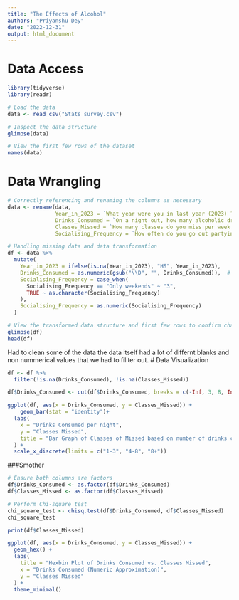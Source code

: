 ```yaml
---
title: "The Effects of Alcohol"
authors: "Priyanshu Dey"
date: "2022-12-31"
output: html_document
---
```


# Data Access
```r
library(tidyverse)
library(readr)

# Load the data
data <- read_csv("Stats survey.csv")

# Inspect the data structure
glimpse(data)

# View the first few rows of the dataset
names(data)

```
# Data Wrangling
```r
# Correctly referencing and renaming the columns as necessary
data <- rename(data,
               Year_in_2023 = `What year were you in last year (2023) ?`,
               Drinks_Consumed = `On a night out, how many alcoholic drinks do you consume?`,
               Classes_Missed = `How many classes do you miss per week due to alcohol reasons, (i.e: being hungover or too tired?)`,
               Socialising_Frequency = `How often do you go out partying/socialising during the week?`)

# Handling missing data and data transformation
df <- data %>%
  mutate(
    Year_in_2023 = ifelse(is.na(Year_in_2023), "HS", Year_in_2023),
    Drinks_Consumed = as.numeric(gsub("\\D", "", Drinks_Consumed)),  # Remove all non-digit characters and convert to numeric
    Socialising_Frequency = case_when(
      Socialising_Frequency == "Only weekends" ~ "3",
      TRUE ~ as.character(Socialising_Frequency)
    ),
    Socialising_Frequency = as.numeric(Socialising_Frequency)
  )

# View the transformed data structure and first few rows to confirm changes
glimpse(df)
head(df)
```

Had to clean some of the data the data itself had a lot of differnt blanks and non nummerical values that we had to filiter out.
# Data Visualization
```r
df <- df %>%
  filter(!is.na(Drinks_Consumed), !is.na(Classes_Missed))

df$Drinks_Consumed <- cut(df$Drinks_Consumed, breaks = c(-Inf, 3, 8, Inf), labels = c("1-3", "4-8", "8+"))

ggplot(df, aes(x = Drinks_Consumed, y = Classes_Missed)) +
    geom_bar(stat = "identity")+
  labs(
    x = "Drinks Consumed per night",
    y = "Classes Missed",
    title = "Bar Graph of Classes of Missed based on number of drinks consumed "
  ) +
  scale_x_discrete(limits = c("1-3", "4-8", "8+"))

```

###Smother
```r
# Ensure both columns are factors
df$Drinks_Consumed <- as.factor(df$Drinks_Consumed)
df$Classes_Missed <- as.factor(df$Classes_Missed)

# Perform Chi-square test
chi_square_test <- chisq.test(df$Drinks_Consumed, df$Classes_Missed)
chi_square_test

print(df$Classes_Missed)

ggplot(df, aes(x = Drinks_Consumed, y = Classes_Missed)) +
  geom_hex() +
  labs(
    title = "Hexbin Plot of Drinks Consumed vs. Classes Missed",
    x = "Drinks Consumed (Numeric Approximation)",
    y = "Classes Missed"
  ) +
  theme_minimal()



```